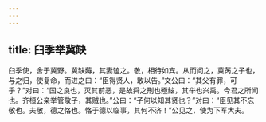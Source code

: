 ```yaml
---
---
---
```

title: 臼季举冀缺
---


臼季使，舍于冀野。冀缺薅，其妻馌之。敬，相待如宾。从而问之，冀芮之子也，与之归，使复命，而进之曰：“臣得贤人，敢以告。”文公曰：“其父有罪，可乎？”对曰：“国之良也，灭其前恶，是故舜之刑也殛鮌，其举也兴禹。今君之所闻也。齐桓公亲举管敬子，其贼也。”公曰：“子何以知其贤也？”对曰：“臣见其不忘敬也。夫敬，德之恪也。恪于德以临事，其何不济！”公见之，使为下军大夫。

